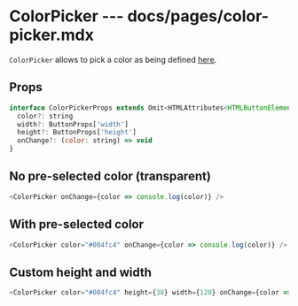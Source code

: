 # ColorPicker --- docs/pages/color-picker.mdx

`ColorPicker` allows to pick a color as being defined [here](https://www.sketch.com/s/0f81cf53-d980-4da3-bdbf-2dd49a875922/a/ndyo00#Inspector).

## Props

```js
interface ColorPickerProps extends Omit<HTMLAttributes<HTMLButtonElement>, 'onChange'> {
  color?: string
  width?: ButtonProps['width']
  height?: ButtonProps['height']
  onChange?: (color: string) => void
}
```

## No pre-selected color (transparent)

```js live
<ColorPicker onChange={color => console.log(color)} />
```

## With pre-selected color

```js live
<ColorPicker color="#004fc4" onChange={color => console.log(color)} />
```

## Custom height and width

```js live
<ColorPicker color="#004fc4" height={38} width={120} onChange={color => console.log(color)} />
```
